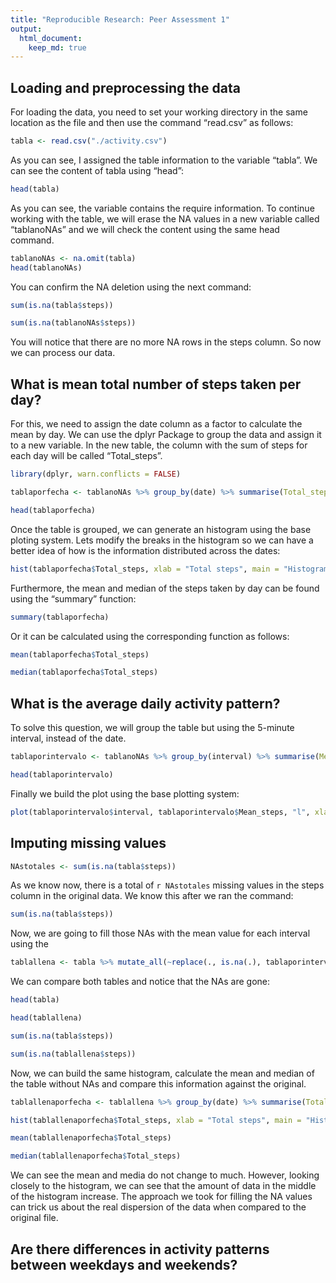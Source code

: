 ```yaml
---
title: "Reproducible Research: Peer Assessment 1"
output: 
  html_document:
    keep_md: true
---
```

## Loading and preprocessing the data
For loading the data, you need to set your working directory in the same location as the file and then use the command "read.csv" as follows:

```r
tabla <- read.csv("./activity.csv")
```

As you can see, I assigned the table information to the variable "tabla". We can see the content of tabla using "head":

```r
head(tabla)
```

As you can see, the variable contains the require information. To continue working with the table, we will erase the NA values in a new variable called "tablanoNAs" and we will check the content using the same head command.

```r
tablanoNAs <- na.omit(tabla)
head(tablanoNAs)
```

You can confirm the NA deletion using the next command:

```r
sum(is.na(tabla$steps))

sum(is.na(tablanoNAs$steps))
```

You will notice that there are no more NA rows in the steps column. So now we can process our data.

## What is mean total number of steps taken per day?

For this, we need to assign the date column as a factor to calculate the mean by day. We can use the dplyr Package to group the data and assign it to a new variable. In the new table, the column with the sum of steps for each day will be called "Total_steps".

```r
library(dplyr, warn.conflicts = FALSE)

tablaporfecha <- tablanoNAs %>% group_by(date) %>% summarise(Total_steps = sum(steps))

head(tablaporfecha)
```

Once the table is grouped, we can generate an histogram using the base ploting system. Lets modify the breaks in the histogram so we can have a better idea of how is the information distributed across the dates:

```r
hist(tablaporfecha$Total_steps, xlab = "Total steps", main = "Histogram of the total number of steps taken each day", breaks = 10)
```

Furthermore, the mean and median of the steps taken by day can be found using the "summary" function:

```r
summary(tablaporfecha)
```

Or it can be calculated using the corresponding function as follows:

```r
mean(tablaporfecha$Total_steps)

median(tablaporfecha$Total_steps)
```

## What is the average daily activity pattern?
To solve this question, we will group the table but using the 5-minute interval, instead of the date.

```r
tablaporintervalo <- tablanoNAs %>% group_by(interval) %>% summarise(Mean_steps = mean(steps))

head(tablaporintervalo)
```

Finally we build the plot using the base plotting system:

```r
plot(tablaporintervalo$interval, tablaporintervalo$Mean_steps, "l", xlab = "Interval", ylab = "Mean steps", main = "Average number of steps taken by interval")
```

## Imputing missing values

```r
NAstotales <- sum(is.na(tabla$steps))

```

As we know now, there is a total of `r NAstotales` missing values in the steps column in the original data. We know this after we ran the command:

```r
sum(is.na(tabla$steps))
```

Now, we are going to fill those NAs with the mean value for each interval using the 

```r
tablallena <- tabla %>% mutate_all(~replace(., is.na(.), tablaporintervalo$Mean_steps))
```

We can compare both tables and notice that the NAs are gone:

```r
head(tabla)

head(tablallena)

sum(is.na(tabla$steps))

sum(is.na(tablallena$steps))
```

Now, we can build the same histogram, calculate the mean and median of the table without NAs and compare this information against the original.

```r
tablallenaporfecha <- tablallena %>% group_by(date) %>% summarise(Total_steps = sum(steps))

hist(tablallenaporfecha$Total_steps, xlab = "Total steps", main = "Histogram of the total number of steps taken each day without NAs", breaks = 10)

mean(tablallenaporfecha$Total_steps)

median(tablallenaporfecha$Total_steps)
```

We can see the mean and media do not change to much. However, looking closely to the histogram, we can see that the amount of data in the middle of the histogram increase. The approach we took for filling the NA values can trick us about the real dispersion of the data when compared to the original file.

## Are there differences in activity patterns between weekdays and weekends?
